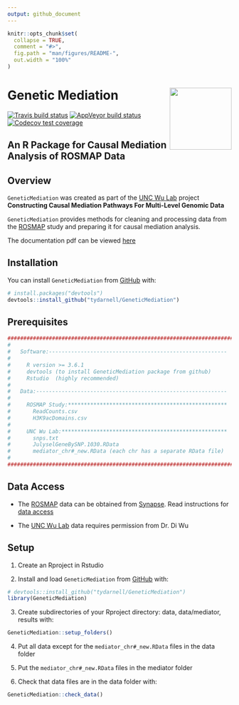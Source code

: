 ```yaml
---
output: github_document
---
```


<!-- README.md is generated from README.Rmd. Please edit that file -->

```r
knitr::opts_chunk$set(
  collapse = TRUE,
  comment = "#>",
  fig.path = "man/figures/README-",
  out.width = "100%"
)
```

# Genetic Mediation <img src='man/figures/logo.png' align="right" height="139" />

<!-- badges: start -->
[![Travis build status](https://travis-ci.com/tydarnell/GeneticMediation.svg?branch=master)](https://travis-ci.com/tydarnell/GeneticMediation)
[![AppVeyor build status](https://ci.appveyor.com/api/projects/status/github/tydarnell/GeneticMediation?branch=master&svg=true)](https://ci.appveyor.com/project/tydarnell/GeneticMediation)
[![Codecov test coverage](https://codecov.io/gh/tydarnell/GeneticMediation/branch/master/graph/badge.svg)](https://codecov.io/gh/tydarnell/GeneticMediation?branch=master)
<!-- badges: end -->

## An R Package for Causal Mediation Analysis of ROSMAP Data

## Overview

`GeneticMediation` was created as part of the [UNC Wu Lab](http://diwulab.web.unc.edu/) project **Constructing Causal Mediation Pathways For Multi-Level Genomic Data**

`GeneticMediation` provides methods for cleaning and processing data from the [ROSMAP](https://www.synapse.org/#!Synapse:syn3219045) study and preparing it for causal mediation analysis.

The documentation pdf can be viewed [here](https://tydarnell.github.io/GeneticMediation_1.1.0.pdf)

## Installation

You can install `GeneticMediation` from [GitHub](https://github.com/)
with:

``` r
# install.packages("devtools")
devtools::install_github("tydarnell/GeneticMediation")
```
## Prerequisites

``` r
####################################################################################
#   
#   Software:--------------------------------------------------------
#
#     R version >= 3.6.1
#     devtools (to install GeneticMediation package from github)
#     Rstudio  (highly recommended)
#
#   Data:------------------------------------------------------------
#
#     ROSMAP Study:**************************************************
#       ReadCounts.csv   
#       H3K9acDomains.csv 
#
#     UNC Wu Lab:****************************************************
#       snps.txt
#       JulyselGeneBySNP.1030.RData
#       mediator_chr#_new.RData (each chr has a separate RData file)
#
####################################################################################
```
## Data Access

* The [ROSMAP](https://www.synapse.org/#!Synapse:syn3219045) data can be obtained from [Synapse](https://www.synapse.org/#!Synapse:syn3219045). Read instructions for [data access](https://adknowledgeportal.synapse.org/DataAccess/Instructions)

* The [UNC Wu Lab](http://diwulab.web.unc.edu/) data requires permission from Dr. Di Wu

## Setup

1)  Create an Rproject in Rstudio


2)  Install and load `GeneticMediation` from
    [GitHub](https://github.com/) with:

<!-- end list -->

``` r
# devtools::install_github("tydarnell/GeneticMediation")
library(GeneticMediation)
```


3)  Create subdirectories of your Rproject directory: data, data/mediator, results with:

<!-- end list -->

``` r
GeneticMediation::setup_folders()
```


4)  Put all data except for the `mediator_chr#_new.RData` files in the
    data folder


5)  Put the `mediator_chr#_new.RData` files in the mediator folder


6)  Check that data files are in the data folder with:

<!-- end list -->

``` r
GeneticMediation::check_data()
```

